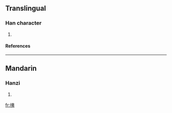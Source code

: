 ==Translingual==
===Han character===
{{Han char|rn=64|rad=手|as=06|sn=9|four=|canj=手大弓 (QKN)}}
# {{defn|Han|sort=手06}}
====References====
{{Han ref|kx=0431.160|dkj=12073|hdz=31868.100|uh=6317|ud=25367}}
----
==Mandarin==
===Hanzi===
{{cmn-hanzi|pin=[[jué]] (jue2)|wg=chüeh<sup>2</sup>}}
# {{defn|Mandarin}}

[[fr:挗]]